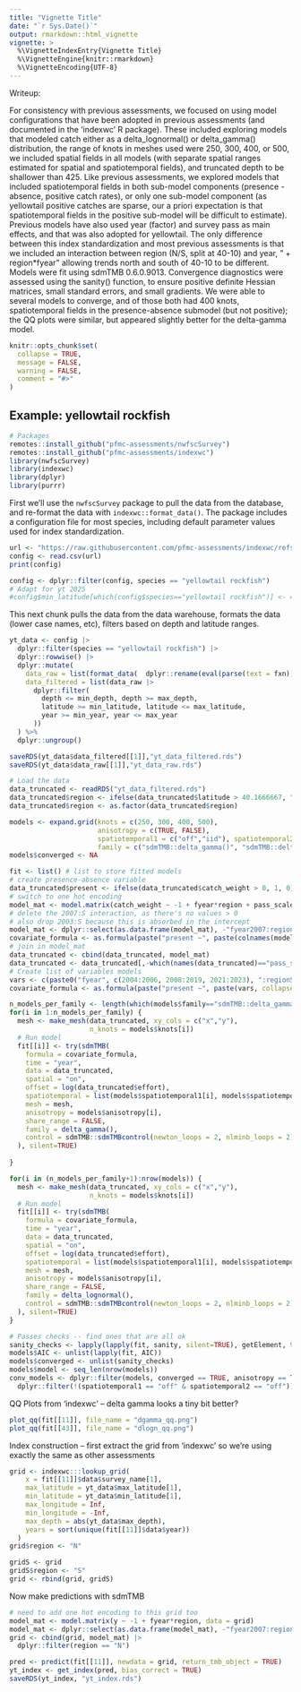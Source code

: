 ```yaml
---
title: "Vignette Title"
date: "`r Sys.Date()`"
output: rmarkdown::html_vignette
vignette: >
  %\VignetteIndexEntry{Vignette Title}
  %\VignetteEngine{knitr::rmarkdown}
  %\VignetteEncoding{UTF-8}
---
```


Writeup: 

For consistency with previous assessments, we focused on using model configurations that have been adopted in previous assessments (and documented in the 'indexwc' R package). These included exploring models that modeled catch either as a delta_lognormal() or delta_gamma() distribution, the range of knots in meshes used were 250, 300, 400, or 500, we included spatial fields in all models (with separate spatial ranges estimated for spatial and spatiotemporal fields), and truncated depth to be shallower than 425. Like previous assessments, we explored models that included spatiotemporal fields in both sub-model components (presence - absence, positive catch rates), or only one sub-model component (as yellowtail positive catches are sparse, our a priori expectation is that spatiotemporal fields in the positive sub-model will be difficult to estimate). Previous models have also used year (factor) and survey pass as main effects, and that was also adopted for yellowtail. The only difference between this index standardization and most previous assessments is that we included an interaction between region (N/S, split at 40-10) and year, " + region*fyear" allowing trends north and south of 40-10 to be different. Models were fit using sdmTMB 0.6.0.9013. Convergence diagnostics were assessed using the sanity() function, to ensure positive definite Hessian matrices, small standard errors, and small gradients. We were able to several models to converge, and of those both had 400 knots, spatiotemporal fields in the presence-absence submodel (but not positive); the QQ plots were similar, but appeared slightly better for the delta-gamma model. 








```r
knitr::opts_chunk$set(
  collapse = TRUE,
  message = FALSE, 
  warning = FALSE,
  comment = "#>"
)
```

## Example: yellowtail rockfish

```r
# Packages
remotes::install_github("pfmc-assessments/nwfscSurvey")
remotes::install_github("pfmc-assessments/indexwc")
library(nwfscSurvey)
library(indexwc)
library(dplyr)
library(purrr)
```

First we'll use the `nwfscSurvey` package to pull the data from the database, and re-format the data with `indexwc::format_data()`. The package includes a configuration file for most species, including default parameter values used for index standardization.

```r
url <- "https://raw.githubusercontent.com/pfmc-assessments/indexwc/refs/heads/main/data-raw/configuration.csv"
config <- read.csv(url)
print(config)

config <- dplyr::filter(config, species == "yellowtail rockfish")
# Adapt for yt 2025
#config$min_latitude[which(config$species=="yellowtail rockfish")] <- 40 + 1/6
```

This next chunk pulls the data from the data warehouse, formats the data (lower case names, etc), filters based on depth and latitude ranges. 
```r
yt_data <- config |>
  dplyr::filter(species == "yellowtail rockfish") |>
  dplyr::rowwise() |>
  dplyr::mutate(
    data_raw = list(format_data(  dplyr::rename(eval(parse(text = fxn)), Area_swept_ha_der = Area_swept_ha)  )),
    data_filtered = list(data_raw |>
      dplyr::filter(
        depth <= min_depth, depth >= max_depth,
        latitude >= min_latitude, latitude <= max_latitude,
        year >= min_year, year <= max_year
      ))
  ) %>%
  dplyr::ungroup()

saveRDS(yt_data$data_filtered[[1]],"yt_data_filtered.rds")
saveRDS(yt_data$data_raw[[1]],"yt_data_raw.rds")
```


```r

# Load the data 
data_truncated <- readRDS("yt_data_filtered.rds")
data_truncated$region <- ifelse(data_truncated$latitude > 40.1666667, "N", "S")
data_truncated$region <- as.factor(data_truncated$region)

models <- expand.grid(knots = c(250, 300, 400, 500),
                      anisotropy = c(TRUE, FALSE),
                      spatiotemporal1 = c("off","iid"), spatiotemporal2 = c("off","iid"),
                      family = c("sdmTMB::delta_gamma()", "sdmTMB::delta_lognormal()"))
models$converged <- NA

fit <- list() # list to store fitted models
# create presence-absence variable
data_truncated$present <- ifelse(data_truncated$catch_weight > 0, 1, 0)
# switch to one hot encoding
model_mat <- model.matrix(catch_weight ~ -1 + fyear*region + pass_scaled, data = data_truncated)
# delete the 2007:S interaction, as there's no values > 0
# also drop 2003:S because this is absorbed in the intercept
model_mat <- dplyr::select(as.data.frame(model_mat), -"fyear2007:regionS")
covariate_formula <- as.formula(paste("present ~", paste(colnames(model_mat), collapse = " + ")))
# join in model_mat
data_truncated <- cbind(data_truncated, model_mat)
data_truncated <- data_truncated[,-which(names(data_truncated)=="pass_scaled")[1]]
# Create list of variables models
vars <- c(paste0("fyear", c(2004:2006, 2008:2019, 2021:2023), ":regionS"), "pass_scaled", "region", "fyear", "-1")
covariate_formula <- as.formula(paste("present ~", paste(vars, collapse = " + ")))

n_models_per_family <- length(which(models$family=="sdmTMB::delta_gamma()"))
for(i in 1:n_models_per_family) {
  mesh <- make_mesh(data_truncated, xy_cols = c("x","y"), 
                    n_knots = models$knots[i])
  # Run model
  fit[[i]] <- try(sdmTMB(
    formula = covariate_formula,
    time = "year",
    data = data_truncated,
    spatial = "on",
    offset = log(data_truncated$effort),
    spatiotemporal = list(models$spatiotemporal1[i], models$spatiotemporal2[i]),
    mesh = mesh,
    anisotropy = models$anisotropy[i],
    share_range = FALSE,
    family = delta_gamma(),
    control = sdmTMB::sdmTMBcontrol(newton_loops = 2, nlminb_loops = 2)
  ), silent=TRUE)
  
}

for(i in (n_models_per_family+1):nrow(models)) {
  mesh <- make_mesh(data_truncated, xy_cols = c("x","y"), 
                    n_knots = models$knots[i])
  # Run model
  fit[[i]] <- try(sdmTMB(
    formula = covariate_formula,
    time = "year",
    data = data_truncated,
    spatial = "on",
    offset = log(data_truncated$effort),
    spatiotemporal = list(models$spatiotemporal1[i], models$spatiotemporal2[i]),
    mesh = mesh,
    anisotropy = models$anisotropy[i],
    share_range = FALSE,
    family = delta_lognormal(),
    control = sdmTMB::sdmTMBcontrol(newton_loops = 2, nlminb_loops = 2)
  ), silent=TRUE)
}

# Passes checks -- find ones that are all ok
sanity_checks <- lapply(lapply(fit, sanity, silent=TRUE), getElement, 9)
models$AIC <- unlist(lapply(fit, AIC))
models$converged <- unlist(sanity_checks)
models$model <- seq_len(nrow(models))
conv_models <- dplyr::filter(models, converged == TRUE, anisotropy == TRUE) |>
  dplyr::filter(!(spatiotemporal1 == "off" & spatiotemporal2 == "off"))# remove models with no spatiotemporal effects in either submodel
```

QQ Plots from 'indexwc' -- delta gamma looks a tiny bit better? 
```r

plot_qq(fit[[11]], file_name = "dgamma_qq.png")
plot_qq(fit[[43]], file_name = "dlogn_qq.png")
```

Index construction -- first extract the grid from 'indexwc' so we're using exactly the same as other assessments

```r
grid <- indexwc:::lookup_grid(
    x = fit[[11]]$data$survey_name[1],
    max_latitude = yt_data$max_latitude[1],
    min_latitude = yt_data$min_latitude[1],
    max_longitude = Inf,
    min_longitude = -Inf,
    max_depth = abs(yt_data$max_depth),
    years = sort(unique(fit[[11]]$data$year))
  )
grid$region <- "N"

gridS <- grid
gridS$region <- "S"
grid <- rbind(grid, gridS)
```

Now make predictions with sdmTMB

```r
# need to add one hot encoding to this grid too
model_mat <- model.matrix(y ~ -1 + fyear*region, data = grid)
model_mat <- dplyr::select(as.data.frame(model_mat), -"fyear2007:regionS")
grid <- cbind(grid, model_mat) |>
  dplyr::filter(region == "N")

pred <- predict(fit[[11]], newdata = grid, return_tmb_object = TRUE)
yt_index <- get_index(pred, bias_correct = TRUE)
saveRDS(yt_index, "yt_index.rds")
```



